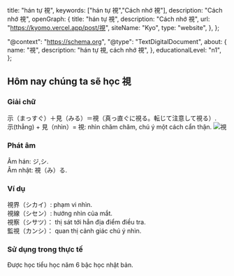 
  title: "hán tự 視",
  keywords: ["hán tự 視","Cách nhớ 視"],
  description: "Cách nhớ 視",
  openGraph: {
    title: "hán tự 視",
    description: "Cách nhớ 視",
    url: "https://kyomo.vercel.app/post/視",
    siteName: "Kyo",
    type: "website",
  },
};

  "@context": "https://schema.org",
  "@type": "TextDigitalDocument",
  about: {
    name: "視",
    description: "hán tự 視, cách nhớ 視",
  },
  educationalLevel: "n1",
};

##  Hôm nay chúng ta sẽ học 視
### Giải chữ
示（まっすぐ）＋見（みる）＝視（真っ直ぐに視る。転じて注意して視る）.   
示(thẳng) + 見（nhìn）= 視: nhìn chăm chăm, chú ý một cách cẩn thận.
<Image src={photo_9} alt='視'/>
### Phát âm
Âm hán: ジ,シ.   
Âm nhật: 視（み）る.
### Ví dụ
視界（シカイ）: phạm vi nhìn.   
視線（シセン）: hướng nhìn của mắt.   
視察（シサツ）： thị sát tới hẳn địa điểm điều tra.   
監視（カンシ）： quan thị cảnh giác chú ý nhìn.
### Sử dụng trong thực tế
Được học tiểu học năm 6 bậc học nhật bản.